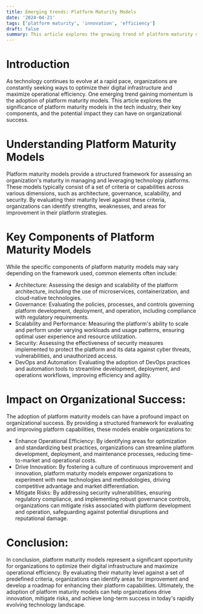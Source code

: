 ```yaml
---
title: Emerging trends; Platform Maturity Models
date: '2024-04-21'
tags: ['platform maturity', 'innovation', 'efficiency']
draft: false
summary: This article explores the growing trend of platform maturity models in the tech industry, examining their significance, implications for organizations, and potential benefits in platform development and management. It provides insights into the evolving landscape of technology platforms and their role in driving innovation and efficiency.
---
```


# Introduction

As technology continues to evolve at a rapid pace, organizations are constantly seeking ways to optimize their digital infrastructure and maximize operational efficiency. One emerging trend gaining momentum is the adoption of platform maturity models. This article explores the significance of platform maturity models in the tech industry, their key components, and the potential impact they can have on organizational success.

# Understanding Platform Maturity Models

Platform maturity models provide a structured framework for assessing an organization's maturity in managing and leveraging technology platforms. These models typically consist of a set of criteria or capabilities across various dimensions, such as architecture, governance, scalability, and security. By evaluating their maturity level against these criteria, organizations can identify strengths, weaknesses, and areas for improvement in their platform strategies.

# Key Components of Platform Maturity Models

While the specific components of platform maturity models may vary depending on the framework used, common elements often include:

- Architecture: Assessing the design and scalability of the platform architecture, including the use of microservices, containerization, and cloud-native technologies.
- Governance: Evaluating the policies, processes, and controls governing platform development, deployment, and operation, including compliance with regulatory requirements.
- Scalability and Performance: Measuring the platform's ability to scale and perform under varying workloads and usage patterns, ensuring optimal user experience and resource utilization.
- Security: Assessing the effectiveness of security measures implemented to protect the platform and its data against cyber threats, vulnerabilities, and unauthorized access.
- DevOps and Automation: Evaluating the adoption of DevOps practices and automation tools to streamline development, deployment, and operations workflows, improving efficiency and agility.

# Impact on Organizational Success:

The adoption of platform maturity models can have a profound impact on organizational success. By providing a structured framework for evaluating and improving platform capabilities, these models enable organizations to:

- Enhance Operational Efficiency: By identifying areas for optimization and standardizing best practices, organizations can streamline platform development, deployment, and maintenance processes, reducing time-to-market and operational costs.
- Drive Innovation: By fostering a culture of continuous improvement and innovation, platform maturity models empower organizations to experiment with new technologies and methodologies, driving competitive advantage and market differentiation.
- Mitigate Risks: By addressing security vulnerabilities, ensuring regulatory compliance, and implementing robust governance controls, organizations can mitigate risks associated with platform development and operation, safeguarding against potential disruptions and reputational damage.

# Conclusion:

In conclusion, platform maturity models represent a significant opportunity for organizations to optimize their digital infrastructure and maximize operational efficiency. By evaluating their maturity level against a set of predefined criteria, organizations can identify areas for improvement and develop a roadmap for enhancing their platform capabilities. Ultimately, the adoption of platform maturity models can help organizations drive innovation, mitigate risks, and achieve long-term success in today's rapidly evolving technology landscape.
